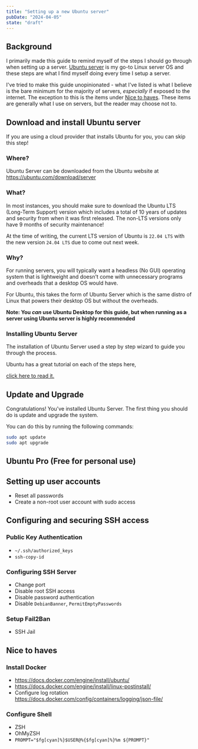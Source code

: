```yaml
---
title: "Setting up a new Ubuntu server"
pubDate: "2024-04-05"
state: "draft"
---
```


## Background

I primarily made this guide to remind myself of the steps I should go through
when setting up a server. [Ubuntu server](https://ubuntu.com/server) is my go-to
Linux server OS and these steps are what I find myself doing every time I setup
a server.

I've tried to make this guide unopinionated - what I've listed is what I believe
is the bare minimum for the majority of servers, _especially_ if exposed to the
internet. The exception to this is the items under
[Nice to haves](#nice-to-haves). These items are generally what I use on
servers, but the reader may choose not to.

## Download and install Ubuntu server

If you are using a cloud provider that installs Ubuntu for you, you can skip
this step!

### Where?

Ubuntu Server can be downloaded from the Ubuntu website at
https://ubuntu.com/download/server

### What?

In most instances, you should make sure to download the Ubuntu LTS (Long-Term
Support) version which includes a total of 10 years of updates and security from
when it was first released. The non-LTS versions only have 9 months of security
maintenance!

At the time of writing, the current LTS version of Ubuntu is `22.04 LTS` with
the new version `24.04 LTS` due to come out next week.

### Why?

For running servers, you will typically want a headless (No GUI) operating
system that is lightweight and doesn't come with unnecessary programs and
overheads that a desktop OS would have.

For Ubuntu, this takes the form of Ubuntu Server which is the same distro of
Linux that powers their desktop OS but without the overheads.

**Note: You _can_ use Ubuntu Desktop for this guide, but when running as a
server using Ubuntu server is highly recommended**

### Installing Ubuntu Server

The installation of Ubuntu Server used a step by step wizard to guide you
through the process.

Ubuntu has a great tutorial on each of the steps here,

<a href="https://ubuntu.com/tutorials/install-ubuntu-server" target="_blank">
  click here to read it.
</a>

## Update and Upgrade

Congratulations! You've installed Ubuntu Server. The first thing you should do
is update and upgrade the system.

You can do this by running the following commands:

```bash
sudo apt update
sudo apt upgrade
```

## Ubuntu Pro (Free for personal use)

## Setting up user accounts

- Reset all passwords
- Create a non-root user account with sudo access

## Configuring and securing SSH access

### Public Key Authentication

- `~/.ssh/authorized_keys`
- `ssh-copy-id`

### Configuring SSH Server

- Change port
- Disable root SSH access
- Disable password authentication
- Disable `DebianBanner`, `PermitEmptyPasswords`

### Setup Fail2Ban

- SSH Jail

## Nice to haves

### Install Docker

- https://docs.docker.com/engine/install/ubuntu/
- https://docs.docker.com/engine/install/linux-postinstall/
- Configure log rotation
  https://docs.docker.com/config/containers/logging/json-file/

### Configure Shell

- ZSH
- OhMyZSH
- `PROMPT="$fg[cyan]%}$USER@%{$fg[cyan]%}%m ${PROMPT}"`
